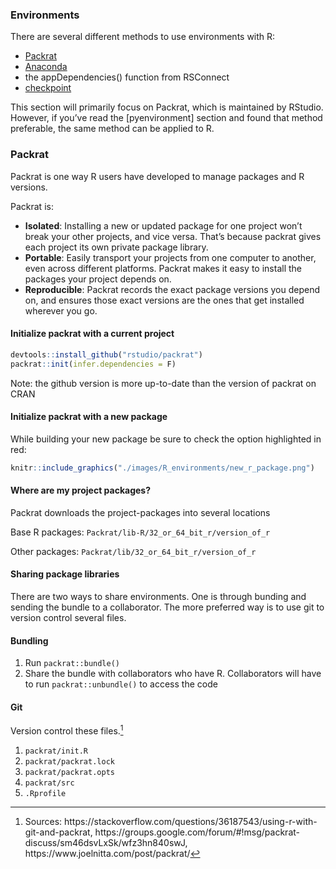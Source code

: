 ### Environments {-}

There are several different methods to use environments with R:

* [Packrat](https://rstudio.github.io/packrat/)
* [Anaconda](http://docs.anaconda.com/anaconda/user-guide/tasks/use-r-language/)
* the appDependencies() function from RSConnect 
* [checkpoint](https://github.com/RevolutionAnalytics/checkpoint)

This section will primarily focus on Packrat, which is maintained by RStudio. However, if you've read the [pyenvironment] section and found that method preferable, the same method can be applied to R. 

### Packrat {-}

Packrat is one way R users have developed to manage packages and R versions.

Packrat is:

* **Isolated**: Installing a new or updated package for one project won’t break your other projects, and vice versa. That’s because packrat gives each project its own private package library.
* **Portable**: Easily transport your projects from one computer to another, even across different platforms. Packrat makes it easy to install the packages your project depends on.
* **Reproducible**: Packrat records the exact package versions you depend on, and ensures those exact versions are the ones that get installed wherever you go.

#### Initialize packrat with a current project {-}

```r
devtools::install_github("rstudio/packrat")
packrat::init(infer.dependencies = F)
```

Note: the github version is more up-to-date than the version of packrat on CRAN

#### Initialize packrat with a new package {-}

While building your new package be sure to check the option highlighted in red:

```r
knitr::include_graphics("./images/R_environments/new_r_package.png")
```

#### Where are my project packages? {-}

Packrat downloads the project-packages into several locations

Base R packages: `Packrat/lib-R/32_or_64_bit_r/version_of_r`

Other packages: `Packrat/lib/32_or_64_bit_r/version_of_r`

#### Sharing package libraries {-}

There are two ways to share environments. One is through bunding and sending the bundle to a collaborator. The more preferred way is to use git to version control several files.

#### Bundling {-}

1. Run `packrat::bundle()`
2. Share the bundle with collaborators who have R. Collaborators will have to run `packrat::unbundle()` to access the code
	
#### Git {-}

Version control these files.^[Sources: https://stackoverflow.com/questions/36187543/using-r-with-git-and-packrat, https://groups.google.com/forum/#!msg/packrat-discuss/sm46dsvLxSk/wfz3hn840swJ, https://www.joelnitta.com/post/packrat/]

1. `packrat/init.R`
2. `packrat/packrat.lock`
3. `packrat/packrat.opts`
4. `packrat/src`
5. `.Rprofile`